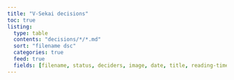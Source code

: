 ```yaml
---
title: "V-Sekai decisions"
toc: true
listing:
  type: table
  contents: "decisions/*/*.md"
  sort: "filename dsc"
  categories: true
  feed: true
  fields: [filename, status, deciders, image, date, title, reading-time]
---
```

